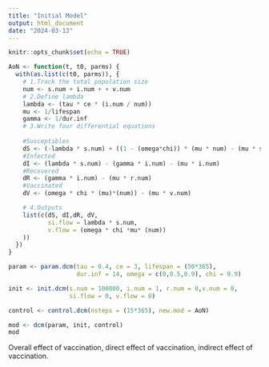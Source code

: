 ```yaml
---
title: "Initial Model"
output: html_document
date: "2024-03-13"
---
```


```r
knitr::opts_chunk$set(echo = TRUE)
```

```r
AoN <- function(t, t0, parms) {
  with(as.list(c(t0, parms)), {
    # 1.Track the total population size
    num <- s.num + i.num + + v.num
    # 2.Define lambda
    lambda <- (tau * ce * (i.num / num))
    mu <- 1/lifespan
    gamma <- 1/dur.inf
    # 3.Write four differential equations
    
    #Susceptibles
    dS <- (-lambda * s.num) + ((1 - (omega*chi)) * (mu * num) - (mu * s.num))
    #Infected
    dI <- (lambda * s.num) - (gamma * i.num) - (mu * i.num)
    #Recovered
    dR <- (gamma * i.num) - (mu * r.num)
    #Vaccinated
    dV <- (omega * chi * (mu)*(num)) - (mu * v.num)

    # 4.Outputs
    list(c(dS, dI,dR, dV, 
           si.flow = lambda * s.num,
           v.flow = (omega * chi *mu* (num))
    ))
  })
}

param <- param.dcm(tau = 0.4, ce = 3, lifespan = (50*365), 
                   dur.inf = 14, omega = c(0,0.5,0.9), chi = 0.9)

init <- init.dcm(s.num = 100000, i.num = 1, r.num = 0,v.num = 0,
                 si.flow = 0, v.flow = 0)

control <- control.dcm(nsteps = (15*365), new.mod = AoN)

mod <- dcm(param, init, control)
mod
```
Overall effect of vaccination, direct effect of vaccination, indirect effect of vaccination.

